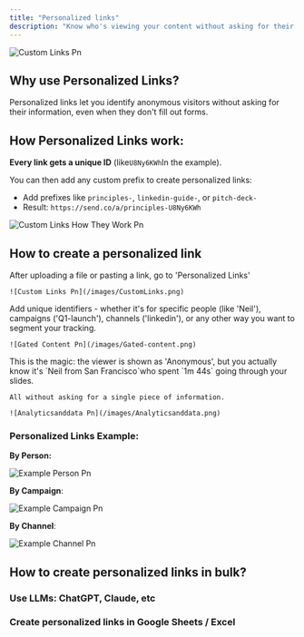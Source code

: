 ```yaml
---
title: "Personalized links"
description: "Know who's viewing your content without asking for their information."
---
```


![Custom Links Pn](/images/Custom-Links.png)

## Why use Personalized Links?

Personalized links let you identify anonymous visitors without asking for their information, even when they don't fill out forms.

## How Personalized Links work:

**Every link gets a unique ID** (like`U8Ny6KWh`In the example).

You can then add any custom prefix to create personalized links:

- Add prefixes like `principles-`, `linkedin-guide-`, or `pitch-deck-`
- Result: `https://send.co/a/principles-U8Ny6KWh`

![Custom Links How They Work Pn](/images/Custom-links-how-they-work.png)

## How to create a personalized link

<Steps>
  <Step title="Go to Personalized Links">
    After uploading a file or pasting a link, go to 'Personalized Links'

    ![Custom Links Pn](/images/CustomLinks.png)
  </Step>
  <Step title="Personalize your link">
    Add unique identifiers - whether it's for specific people (like 'Neil'), campaigns ('Q1-launch'), channels ('linkedin'), or any other way you want to segment your tracking.

    ![Gated Content Pn](/images/Gated-content.png)
  </Step>
  <Step title="Example of tracking using links">
    This is the magic: the viewer is shown as 'Anonymous', but you actually know it's `Neil from San Francisco`who spent `1m 44s`  going through your slides.

    All without asking for a single piece of information.

    ![Analyticsanddata Pn](/images/Analyticsanddata.png)
  </Step>
</Steps>

### **Personalized Links Example:**

**By Person:**

![Example Person Pn](/images/ExamplePerson.png)

**By Campaign**:

![Example Campaign Pn](/images/ExampleCampaign.png)

**By Channel**:

![Example Channel Pn](/images/Example-Channel.png)

## How to create personalized links in bulk?

### Use LLMs: ChatGPT, Claude, etc

### Create personalized links in Google Sheets / Excel